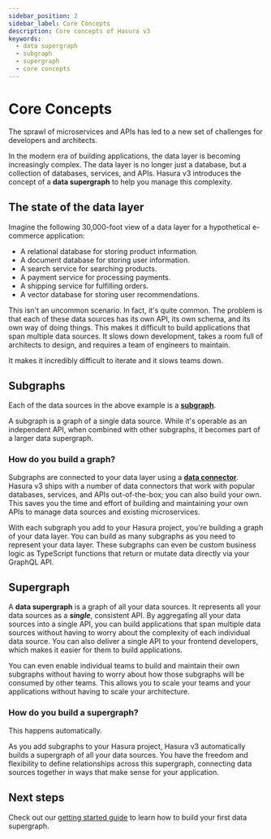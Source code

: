```yaml
---
sidebar_position: 2
sidebar_label: Core Concepts
description: Core concepts of Hasura v3
keywords:
  - data supergraph
  - subgraph
  - supergraph
  - core concepts
---
```



# Core Concepts

The sprawl of microservices and APIs has led to a new set of challenges for developers and architects.

In the modern era of building applications, the data layer is becoming increasingly complex. The data layer is no longer
just a database, but a collection of databases, services, and APIs. Hasura v3 introduces the concept of a **data
supergraph** to help you manage this complexity.

## The state of the data layer

Imagine the following 30,000-foot view of a data layer for a hypothetical e-commerce application:

- A relational database for storing product information.
- A document database for storing user information.
- A search service for searching products.
- A payment service for processing payments.
- A shipping service for fulfilling orders.
- A vector database for storing user recommendations.

This isn't an uncommon scenario. In fact, it's quite common. The problem is that each of these data sources has its own
API, its own schema, and its own way of doing things. This makes it difficult to build applications that span multiple
data sources. It slows down development, takes a room full of architects to design, and requires a team of engineers to
maintain.

It makes it incredibly difficult to iterate and it slows teams down.

## Subgraphs

Each of the data sources in the above example is a **[subgraph](/ci-cd/subgraphs.mdx)**.

A subgraph is a graph of a single data source. While it's operable as an independent API, when combined with other
subgraphs, it becomes part of a larger data supergraph.

### How do you build a graph?

Subgraphs are connected to your data layer using a **[data connector](/connectors/overview.mdx)**. Hasura v3 ships with
a number of data connectors that work with popular databases, services, and APIs out-of-the-box; you can also build your
own. This saves you the time and effort of building and maintaining your own APIs to manage data sources and existing
microservices.

With each subgraph you add to your Hasura project, you're building a graph of your data layer. You can build as many
subgraphs as you need to represent your data layer. These subgraphs can even be custom business logic as TypeScript
functions that return or mutate data directly via your GraphQL API.

## Supergraph

A **data supergraph** is a graph of all your data sources. It represents all your data sources as a **_single_**,
consistent API. By aggregating all your data sources into a single API, you can build applications that span multiple
data sources without having to worry about the complexity of each individual data source. You can also deliver a single
API to your frontend developers, which makes it easier for them to build applications.

You can even enable individual teams to build and maintain their own subgraphs without having to worry about how those
subgraphs will be consumed by other teams. This allows you to scale your teams and your applications without having to
scale your architecture.

### How do you build a supergraph?

This happens automatically.

As you add subgraphs to your Hasura project, Hasura v3 automatically builds a supergraph of all your data sources. You
have the freedom and flexibility to define relationships across this supergraph, connecting data sources together in
ways that make sense for your application.

## Next steps

Check out our [getting started guide](/getting-started/local-dev.mdx) to learn how to build your first data supergraph.
